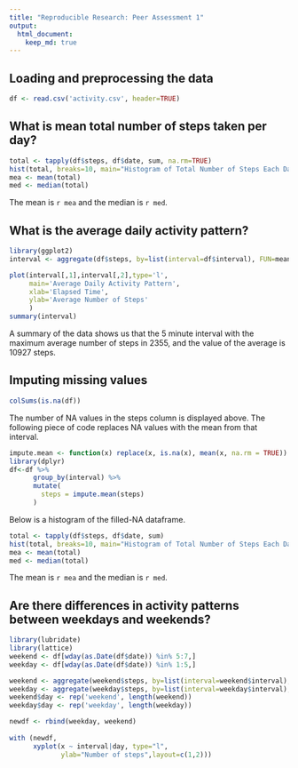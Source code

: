 ```yaml
---
title: "Reproducible Research: Peer Assessment 1"
output: 
  html_document:
    keep_md: true
---
```



## Loading and preprocessing the data
```r
df <- read.csv('activity.csv', header=TRUE)
```

## What is mean total number of steps taken per day?
```r
total <- tapply(df$steps, df$date, sum, na.rm=TRUE)
hist(total, breaks=10, main="Histogram of Total Number of Steps Each Day", xlab="Steps")
mea <- mean(total)
med <- median(total)
```
The mean is `r mea` and the median is `r med`.

## What is the average daily activity pattern?
```r
library(ggplot2)
interval <- aggregate(df$steps, by=list(interval=df$interval), FUN=mean, na.rm=T)

plot(interval[,1],interval[,2],type='l',
     main='Average Daily Activity Pattern',
     xlab='Elapsed Time',
     ylab='Average Number of Steps'
     )
summary(interval)
```
A summary of the data shows us that the 5 minute interval with the maximum average number of steps in 2355, and the value of the average is 10927 steps.

## Imputing missing values
```r
colSums(is.na(df))
```
The number of NA values in the steps column is displayed above. The following piece of code replaces NA values with the mean from that interval.
```r
impute.mean <- function(x) replace(x, is.na(x), mean(x, na.rm = TRUE))
library(dplyr)
df<-df %>%
      group_by(interval) %>%
      mutate(
        steps = impute.mean(steps)  
      )
```
Below is a histogram of the filled-NA dataframe.
```r
total <- tapply(df$steps, df$date, sum)
hist(total, breaks=10, main="Histogram of Total Number of Steps Each Day, Filled NAs", xlab="Steps")
mea <- mean(total)
med <- median(total)
```
The mean is `r mea` and the median is `r med`.

## Are there differences in activity patterns between weekdays and weekends?
```r
library(lubridate)
library(lattice)
weekend <- df[wday(as.Date(df$date)) %in% 5:7,]
weekday <- df[wday(as.Date(df$date)) %in% 1:5,]

weekend <- aggregate(weekend$steps, by=list(interval=weekend$interval), FUN=mean)
weekday <- aggregate(weekday$steps, by=list(interval=weekday$interval), FUN=mean)
weekend$day <- rep('weekend', length(weekend))
weekday$day <- rep('weekday', length(weekday))

newdf <- rbind(weekday, weekend)
  
with (newdf, 
      xyplot(x ~ interval|day, type="l", 
             ylab="Number of steps",layout=c(1,2)))
```

